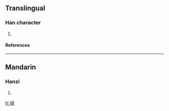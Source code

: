 ==Translingual==
===Han character===
{{Han char|rn=96|rad=玉|as=12|sn=16|four=1714<sub>6</sub>|canj=一土尸一戈 (MGSMI)}}
# {{defn|Han|sort=玉12}}
====References====
{{Han ref|kx=0741.300|dkj=21231|hdz=21138.090|uh=7495|ud=29845|bh=EA67|bd=60007}}

----
==Mandarin==
===Hanzi===
{{cmn-hanzi|pin=[[xún]] ([[xun2]])|wg=hsün<sup>2</sup>}}
# {{defn|Mandarin}}

[[fr:璕]]